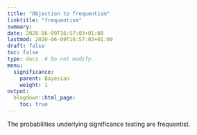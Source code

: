```yaml
---
title: "Objection to frequentism"
linktitle: "frequentism"
summary:
date: 2020-06-09T16:57:03+01:00
lastmod: 2020-06-09T16:57:03+01:00
draft: false  
toc: false
type: docs  # Do not modify.
menu:
  significance:
    parent: Bayesian
    weight: 1
output:
  blogdown::html_page:
    toc: true
---
```


The probabilities underlying significance testing are frequentist.